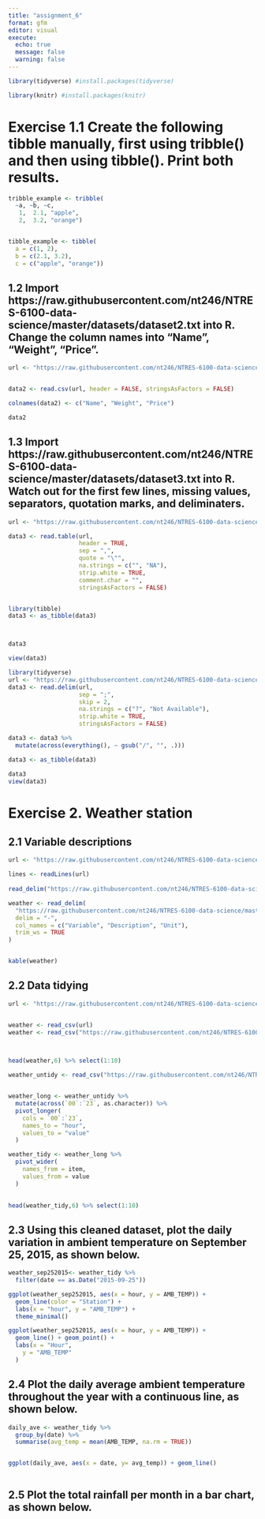 ```yaml
---
title: "assignment_6"
format: gfm
editor: visual
execute: 
  echo: true
  message: false
  warning: false
---
```


```r

library(tidyverse) #install.packages(tidyverse)

library(knitr) #install.packages(knitr)

```

# Exercise 1.1 Create the following tibble manually, first using tribble() and then using tibble(). Print both results.

```r
tribble_example <- tribble(
  ~a, ~b, ~c,
   1,  2.1, "apple",
   2,  3.2, "orange")


tibble_example <- tibble(
  a = c(1, 2),
  b = c(2.1, 3.2),
  c = c("apple", "orange"))

```

## 1.2 Import https://raw.githubusercontent.com/nt246/NTRES-6100-data-science/master/datasets/dataset2.txt into R. Change the column names into “Name”, “Weight”, “Price”.

```r
url <- "https://raw.githubusercontent.com/nt246/NTRES-6100-data-science/master/datasets/dataset2.txt"


data2 <- read.csv(url, header = FALSE, stringsAsFactors = FALSE)

colnames(data2) <- c("Name", "Weight", "Price")

data2

```

## 1.3 Import https://raw.githubusercontent.com/nt246/NTRES-6100-data-science/master/datasets/dataset3.txt into R. Watch out for the first few lines, missing values, separators, quotation marks, and deliminaters.

```r
url <- "https://raw.githubusercontent.com/nt246/NTRES-6100-data-science/master/datasets/dataset3.txt"

data3 <- read.table(url, 
                    header = TRUE, 
                    sep = ",", 
                    quote = "\"",
                    na.strings = c("", "NA"),
                    strip.white = TRUE,
                    comment.char = "",
                    stringsAsFactors = FALSE)


library(tibble)
data3 <- as_tibble(data3)



data3

view(data3)

library(tidyverse)
url <- "https://raw.githubusercontent.com/nt246/NTRES-6100-data-science/master/datasets/dataset3.txt"
data3 <- read.delim(url,
                    sep = ";",
                    skip = 2,
                    na.strings = c("?", "Not Available"),
                    strip.white = TRUE,
                    stringsAsFactors = FALSE)

data3 <- data3 %>%
  mutate(across(everything(), ~ gsub("/", "", .)))

data3 <- as_tibble(data3)

data3
view(data3)


```

# Exercise 2. Weather station

## 2.1 Variable descriptions

```r
url <- "https://raw.githubusercontent.com/nt246/NTRES-6100-data-science/master/datasets/2015y_Weather_Station_notes.txt"

lines <- readLines(url)
 
read_delim("https://raw.githubusercontent.com/nt246/NTRES-6100-data-science/master/datasets/2015y_Weather_Station_notes.txt", delim = "-")

weather <- read_delim(
  "https://raw.githubusercontent.com/nt246/NTRES-6100-data-science/master/datasets/2015y_Weather_Station_notes.txt",
  delim = "-",
  col_names = c("Variable", "Description", "Unit"),
  trim_ws = TRUE
)


kable(weather)

```

## 2.2 Data tidying

```r
url <- "https://raw.githubusercontent.com/nt246/NTRES-6100-data-science/master/datasets/2015y_Weather_Station.csv"


weather <- read_csv(url)
weather <- read_csv("https://raw.githubusercontent.com/nt246/NTRES-6100-data-science/master/datasets/2015y_Weather_Station.csv")


 
head(weather,6) %>% select(1:10)

weather_untidy <- read_csv("https://raw.githubusercontent.com/nt246/NTRES-6100-data-science/master/datasets/2015y_Weather_Station.csv")


weather_long <- weather_untidy %>%
  mutate(across(`00`:`23`, as.character)) %>% 
  pivot_longer(
    cols = `00`:`23`,
    names_to = "hour",
    values_to = "value"
  )

weather_tidy <- weather_long %>%
  pivot_wider(
    names_from = item,
    values_from = value
  )

 
head(weather_tidy,6) %>% select(1:10)

```

## 2.3 Using this cleaned dataset, plot the daily variation in ambient temperature on September 25, 2015, as shown below.

```r
weather_sep252015<- weather_tidy %>%
  filter(date == as.Date("2015-09-25"))

ggplot(weather_sep252015, aes(x = hour, y = AMB_TEMP)) +
  geom_line(color = "Station") +
  labs(x = "hour", y = "AMB_TEMP") +
  theme_minimal() 

ggplot(weather_sep252015, aes(x = hour, y = AMB_TEMP)) +
  geom_line() + geom_point() +
  labs(x = "Hour",
    y = "AMB_TEMP"
  )


```

## 2.4 Plot the daily average ambient temperature throughout the year with a continuous line, as shown below.

```r

daily_ave <- weather_tidy %>%
  group_by(date) %>%
  summarise(avg_temp = mean(AMB_TEMP, na.rm = TRUE))


ggplot(daily_ave, aes(x = date, y= avg_temp)) + geom_line()
  

```

## 2.5 Plot the total rainfall per month in a bar chart, as shown below.

```r



```
